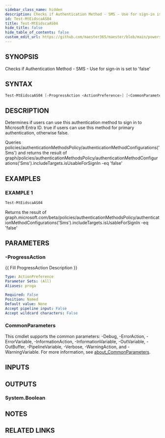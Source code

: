 ```yaml
---
sidebar_class_name: hidden
description: Checks if Authentication Method - SMS - Use for sign-in is set to 'false'
id: Test-MtEidscaAS04
title: Test-MtEidscaAS04
hide_title: false
hide_table_of_contents: false
custom_edit_url: https://github.com/maester365/maester/blob/main/powershell/public/Test-MtEidscaAS04.ps1
---
```


## SYNOPSIS

Checks if Authentication Method - SMS - Use for sign-in is set to 'false'

## SYNTAX

```powershell
Test-MtEidscaAS04 [-ProgressAction <ActionPreference>] [<CommonParameters>]
```

## DESCRIPTION

Determines if users can use this authentication method to sign in to Microsoft Entra ID.
true if users can use this method for primary authentication, otherwise false.

Queries policies/authenticationMethodsPolicy/authenticationMethodConfigurations('Sms')
and returns the result of
 graph/policies/authenticationMethodsPolicy/authenticationMethodConfigurations('Sms').includeTargets.isUsableForSignIn -eq 'false'

## EXAMPLES

### EXAMPLE 1

```powershell
Test-MtEidscaAS04
```

Returns the result of graph.microsoft.com/beta/policies/authenticationMethodsPolicy/authenticationMethodConfigurations('Sms').includeTargets.isUsableForSignIn -eq 'false'

## PARAMETERS

### -ProgressAction

\{\{ Fill ProgressAction Description \}\}

```yaml
Type: ActionPreference
Parameter Sets: (All)
Aliases: proga

Required: False
Position: Named
Default value: None
Accept pipeline input: False
Accept wildcard characters: False
```

### CommonParameters

This cmdlet supports the common parameters: -Debug, -ErrorAction, -ErrorVariable, -InformationAction, -InformationVariable, -OutVariable, -OutBuffer, -PipelineVariable, -Verbose, -WarningAction, and -WarningVariable. For more information, see [about_CommonParameters](http://go.microsoft.com/fwlink/?LinkID=113216).

## INPUTS

## OUTPUTS

### System.Boolean

## NOTES

## RELATED LINKS
